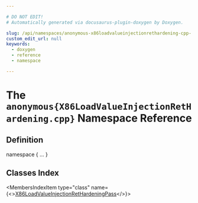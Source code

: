 ```yaml
---

# DO NOT EDIT!
# Automatically generated via docusaurus-plugin-doxygen by Doxygen.

slug: /api/namespaces/anonymous-x86loadvalueinjectionrethardening-cpp-
custom_edit_url: null
keywords:
  - doxygen
  - reference
  - namespace

---
```





# The `anonymous{X86LoadValueInjectionRetHardening.cpp}` Namespace Reference

<DoxygenPage pluginConfig={pluginConfig}>



## Definition

<CodeBlock>namespace &#123; ... &#125;</CodeBlock>

## Classes Index

<MembersIndex>

<MembersIndexItem
  type="class"
  name={<><a href="/docs/api/classes/anonymous-namespace-x86loadvalueinjectionrethardening-cpp-/x86loadvalueinjectionrethardeningpass">X86LoadValueInjectionRetHardeningPass</a></>}>
</MembersIndexItem>

</MembersIndex>


</DoxygenPage>
